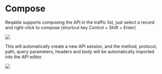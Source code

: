 # Compose


Reqable supports composing the API in the traffic list, just select a record and right-click to compose (shortcut key <Shortcut>Control + Shift + Enter</Shortcut>)

![](arts/compose_01.png)

This will automatically create a new API session, and the method, protocol, path, query parameters, headers and body will be automatically imported into the API editor.

![](arts/compose_02.png)